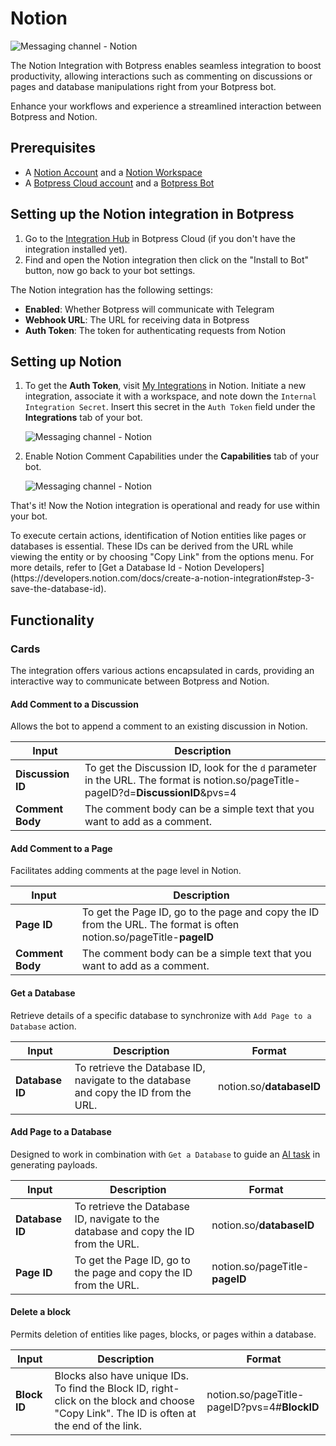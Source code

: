 
# Notion

![Messaging channel - Notion](/docs/content/notion-banner.png)

The Notion Integration with Botpress enables seamless integration to boost productivity, allowing interactions such as commenting on discussions or pages and database manipulations right from your Botpress bot.

Enhance your workflows and experience a streamlined interaction between Botpress and Notion.

## Prerequisites

- A [Notion Account](https://www.notion.so/signup) and a [Notion Workspace](https://www.notion.so/onboarding)
- A [Botpress Cloud account](https://sso.botpress.cloud) and a [Botpress Bot](https://botpress.com/docs/cloud/getting-started/create-and-publish-your-chatbot/)

## Setting up the Notion integration in Botpress

1. Go to the [Integration Hub](https://app.botpress.cloud/hub) in Botpress Cloud (if you don't have the integration installed yet).
2. Find and open the Notion integration then click on the "Install to Bot" button, now go back to your bot settings.

The Notion integration has the following settings:

- **Enabled**: Whether Botpress will communicate with Telegram
- **Webhook URL**: The URL for receiving data in Botpress
- **Auth Token**: The token for authenticating requests from Notion

## Setting up Notion

1. To get the **Auth Token**, visit [My Integrations](https://www.notion.so/my-integrations) in Notion. Initiate a new integration, associate it with a workspace, and note down the `Internal Integration Secret`. Insert this secret in the `Auth Token` field under the **Integrations** tab of your bot.

   ![Messaging channel - Notion](/docs/content/notion-secrets.png)

2. Enable Notion Comment Capabilities under the **Capabilities** tab of your bot.

   ![Messaging channel - Notion](/docs/content/notion-capabilities.png)

That's it! Now the Notion integration is operational and ready for use within your bot.

<Callout type="info">
  To execute certain actions, identification of Notion entities like pages or databases is essential. These IDs can be
  derived from the URL while viewing the entity or by choosing "Copy Link" from the options menu. For more details,
  refer to [Get a Database Id - Notion
  Developers](https://developers.notion.com/docs/create-a-notion-integration#step-3-save-the-database-id).
</Callout>

## Functionality

### Cards

The integration offers various actions encapsulated in cards, providing an interactive way to communicate between Botpress and Notion.

#### Add Comment to a Discussion

Allows the bot to append a comment to an existing discussion in Notion.

| Input             | Description                                                                                                                        |
| ----------------- | ---------------------------------------------------------------------------------------------------------------------------------- |
| **Discussion ID** | To get the Discussion ID, look for the `d` parameter in the URL. The format is notion.so/pageTitle-pageID?d=**DiscussionID**&pvs=4 |
| **Comment Body**  | The comment body can be a simple text that you want to add as a comment.                                                           |

#### Add Comment to a Page

Facilitates adding comments at the page level in Notion.

| Input            | Description                                                                                                         |
| ---------------- | ------------------------------------------------------------------------------------------------------------------- |
| **Page ID**      | To get the Page ID, go to the page and copy the ID from the URL. The format is often notion.so/pageTitle-**pageID** |
| **Comment Body** | The comment body can be a simple text that you want to add as a comment.                                            |

#### Get a Database

Retrieve details of a specific database to synchronize with `Add Page to a Database` action.

| Input           | Description                                                                         | Format                   |
| --------------- | ----------------------------------------------------------------------------------- | ------------------------ |
| **Database ID** | To retrieve the Database ID, navigate to the database and copy the ID from the URL. | notion.so/**databaseID** |

#### Add Page to a Database

Designed to work in combination with `Get a Database` to guide an [AI task](https://botpress.com/docs/cloud/toolbox/ai-task/) in generating payloads.

| Input           | Description                                                                         | Format                         |
| --------------- | ----------------------------------------------------------------------------------- | ------------------------------ |
| **Database ID** | To retrieve the Database ID, navigate to the database and copy the ID from the URL. | notion.so/**databaseID**       |
| **Page ID**     | To get the Page ID, go to the page and copy the ID from the URL.                    | notion.so/pageTitle-**pageID** |

#### Delete a block

Permits deletion of entities like pages, blocks, or pages within a database.

| Input        | Description                                                                                                                                 | Format                                       |
| ------------ | ------------------------------------------------------------------------------------------------------------------------------------------- | -------------------------------------------- |
| **Block ID** | Blocks also have unique IDs. To find the Block ID, right-click on the block and choose "Copy Link". The ID is often at the end of the link. | notion.so/pageTitle-pageID?pvs=4#**BlockID** |
